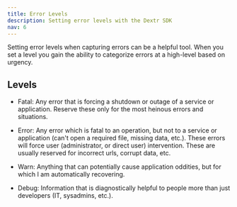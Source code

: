 ```yaml
---
title: Error Levels
description: Setting error levels with the Dextr SDK
nav: 6
---
```


Setting error levels when capturing errors can be a helpful tool. When you set a
level you gain the ability to categorize errors at a high-level based on
urgency.

## Levels

- Fatal: Any error that is forcing a shutdown or outage of a service or
  application. Reserve these only for the most heinous errors and situations.

- Error: Any error which is fatal to an operation, but not to a service or
  application (can't open a required file, missing data, etc.). These errors will
  force user (administrator, or direct user) intervention. These are usually
  reserved for incorrect urls, corrupt data, etc.

- Warn: Anything that can potentially cause application oddities, but for which
  I am automatically recovering.

- Debug: Information that is diagnostically helpful to people more than just
  developers (IT, sysadmins, etc.).
